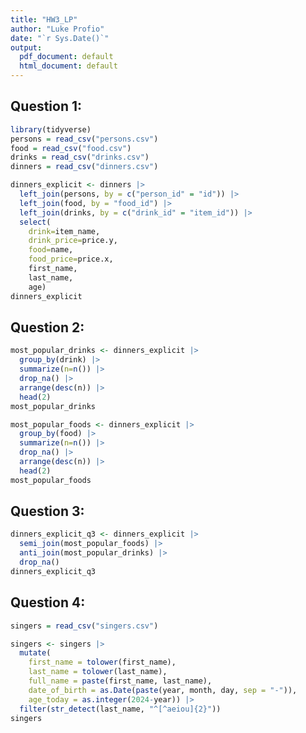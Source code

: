 ```yaml
---
title: "HW3_LP"
author: "Luke Profio"
date: "`r Sys.Date()`"
output:
  pdf_document: default
  html_document: default
---
```

## Question 1:
```r
library(tidyverse)
persons = read_csv("persons.csv")
food = read_csv("food.csv")
drinks = read_csv("drinks.csv")
dinners = read_csv("dinners.csv")

dinners_explicit <- dinners |>
  left_join(persons, by = c("person_id" = "id")) |>
  left_join(food, by = "food_id") |>
  left_join(drinks, by = c("drink_id" = "item_id")) |>
  select(
    drink=item_name,
    drink_price=price.y,
    food=name,
    food_price=price.x,
    first_name,
    last_name,
    age)
dinners_explicit
```
## Question 2:
```r
most_popular_drinks <- dinners_explicit |>
  group_by(drink) |>
  summarize(n=n()) |>
  drop_na() |>
  arrange(desc(n)) |>
  head(2)
most_popular_drinks

most_popular_foods <- dinners_explicit |>
  group_by(food) |>
  summarize(n=n()) |>
  drop_na() |>
  arrange(desc(n)) |>
  head(2)
most_popular_foods
```
## Question 3:
```r
dinners_explicit_q3 <- dinners_explicit |>
  semi_join(most_popular_foods) |>
  anti_join(most_popular_drinks) |>
  drop_na()
dinners_explicit_q3
```
## Question 4:
```r
singers = read_csv("singers.csv")

singers <- singers |>
  mutate(
    first_name = tolower(first_name), 
    last_name = tolower(last_name), 
    full_name = paste(first_name, last_name), 
    date_of_birth = as.Date(paste(year, month, day, sep = "-")),
    age_today = as.integer(2024-year)) |>
  filter(str_detect(last_name, "^[^aeiou]{2}"))
singers
```